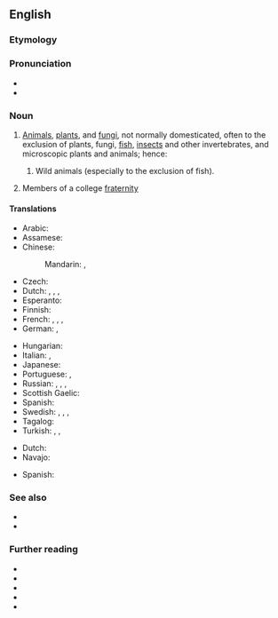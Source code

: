 ==English==

===Etymology===
{{compound|en|wild|life}}

===Pronunciation===
* {{IPA|en|/ˈwaɪldlaɪf/}}
* {{audio|en|En-au-wildlife.ogg|Audio (AU)}}

===Noun===
{{wikipedia}}
{{en-noun|-}}

# [[animal|Animals]], [[plant]]s, and [[fungus|fungi]], not normally domesticated, often to the exclusion of plants, fungi, [[fish]], [[insect]]s and other invertebrates, and microscopic plants and animals; hence:
## {{lb|en|in particular}} Wild animals (especially to the exclusion of fish).
# {{lb|en|slang}} Members of a college [[fraternity]]

====Translations====
{{trans-top|animals and plants in their natural environment}}
* Arabic: {{t|ar|اَلْحَيَاة اَلْبَرِّيَّة|f|tr=al-ḥayāh al-barriyya}}
* Assamese: {{t|as|বনৰীয়া জীৱ-জন্তু}}
* Chinese:
*: Mandarin: {{t+|cmn|野生動物|sc=Hani}}, {{t+|cmn|野生动物|tr=yěshēng dòngwù|sc=Hani}}
* Czech: {{t|cs|volně žijící živočichové a planě rostoucí rostliny}}
* Dutch: {{t|nl|wildleven|n}}, {{t+|nl|wildlife}}, {{t|nl|wilde planten en dieren}}, {{t|nl|levende natuur}}
* Esperanto: {{t|eo|faŭno}}
* Finnish: {{t+|fi|villieläin|p|alt=villieläimet}}
* French: {{t+|fr|nature|f}}, {{t+|fr|environnement|f}}, {{t+|fr|faune|f}}, {{t+|fr|flore|f}}
* German: {{t+|de|Tierwelt|f}}, {{t+|de|Fauna|f}}
{{trans-mid}}
* Hungarian: {{t|hu|vadvilág}}
* Italian: {{t+|it|fauna|f}}, {{t|it|fauna selvatica|f}}
* Japanese: {{t|ja|野生動物|tr=やせいどうぶつ, yasei dōbutsu}}
* Portuguese: {{t|pt|vida selvagem|f}}, {{t+|pt|fauna|f}}
* Russian: {{t|ru|ди́кая приро́да|f}}, {{t|ru|жива́я приро́да|f}}, {{t|ru|живо́тный мир|m}}, {{t+|ru|фа́уна|f}}
* Scottish Gaelic: {{t|gd|fiadh-bheatha|f}}
* Spanish: {{t|es|vida silvestre|f}}
* Swedish: {{t+|sv|vilt|n}}, {{t+|sv|natur|c}}, {{t+|sv|fauna|c}}, {{t+|sv|flora|c}}
* Tagalog: {{t|tl|buhay-ilang}}
* Turkish: {{t|tr|vahşi yaşam}}, {{t|tr|vahşi hayat}}, {{t|tr|vahşi doğa}}
{{trans-bottom}}

{{trans-top|animals (without plants)}}
* Dutch: {{t|nl|wilde dieren}}
* Navajo: {{t|nv|naaldeehii}}
{{trans-mid}}
* Spanish: {{t+|es|fauna|f}}
{{trans-bottom}}

===See also===
* {{l|en|flora}}
* {{l|en|fauna}}

===Further reading===
* {{R:OneLook}}
* {{cite-web
|url=http://www.ecy.wa.gov/programs/tcp/policies/terrestrial/TEEDefinitions.htm
|title=Definitions and Acronyms
|publisher=Department of Ecology State of Washington
|accessdate=2011-04-28
|archiveurl=https://web.archive.org/web/20110426024217/http://www.ecy.wa.gov/programs/tcp/policies/terrestrial/TEEDefinitions.htm
|archivedate=26 April 2011
}}
* {{cite-web
|url=http://www.ncwildlife.org/Regs/Regs_Definition_Terms.htm
|title=Regulation definitions
|publisher=North Carolina Wildlife Resources Commission
|accessdate=2011-04-28}}
* {{cite-web
|url=http://www.pskf.ca/publications/glossary.html
|title=Glossary
|publisher=The Pacific Streamkeepers Federation
|accessdate=2011-04-28}}
* {{cite-web
|url=http://www.scvas.org/index.php?page=text&id=wdpdict
|title=Wetlands Discovery Program Dictionary
|publisher=Santa Clara Valley Audubon society
|accessdate=2011-04-28
|archiveurl=https://web.archive.org/web/20071126132610/http://www.scvas.org/index.php?page=text&id=wdpdict
|archivedate=26 November 2007
}}